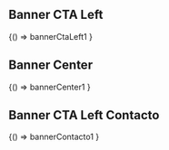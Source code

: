 

<Meta title="Modules/Banners/Banners" />


## Banner CTA Left
<Canvas>
 <Story name="Primary">
  {() => bannerCtaLeft1
  }
 </Story>
</Canvas>

## Banner Center
<Canvas>
 <Story name="Banner Center">
  {() => bannerCenter1
  }
 </Story>
</Canvas>

## Banner CTA Left Contacto
<Canvas>
 <Story name="Banner Contacto">
  {() => bannerContacto1
  }
 </Story>
</Canvas>